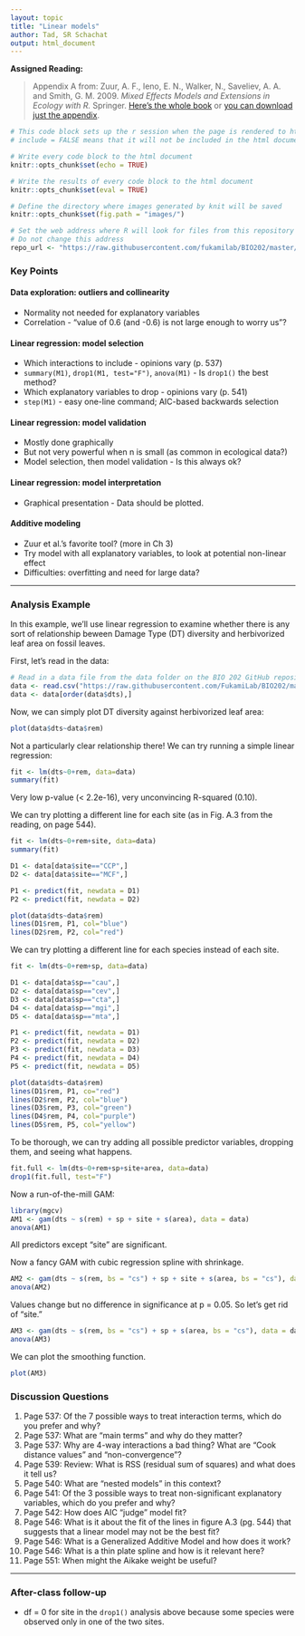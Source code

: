 ```yaml
---
layout: topic
title: "Linear models"
author: Tad, SR Schachat
output: html_document
---
```


**Assigned Reading:**

> Appendix A from: Zuur, A. F., Ieno, E. N., Walker, N., Saveliev, A. A. and Smith, G. M. 2009. *Mixed Effects Models and Extensions in Ecology with R.* Springer. [Here's the whole book](https://link-springer-com.stanford.idm.oclc.org/book/10.1007%2F978-0-387-87458-6) or [you can download just the appendix](https://link.springer.com/content/pdf/bbm%3A978-0-387-87458-6%2F1.pdf).


```r
# This code block sets up the r session when the page is rendered to html
# include = FALSE means that it will not be included in the html document

# Write every code block to the html document 
knitr::opts_chunk$set(echo = TRUE)

# Write the results of every code block to the html document 
knitr::opts_chunk$set(eval = TRUE)

# Define the directory where images generated by knit will be saved
knitr::opts_chunk$set(fig.path = "images/")

# Set the web address where R will look for files from this repository
# Do not change this address
repo_url <- "https://raw.githubusercontent.com/fukamilab/BIO202/master/"
```

### Key Points

#### Data exploration: outliers and collinearity
+ Normality not needed for explanatory variables
+ Correlation - "value of 0.6 (and -0.6) is not large enough to worry us"?

#### Linear regression: model selection
+ Which interactions to include - opinions vary (p. 537)
+ `summary(M1)`, `drop1(M1, test="F")`, `anova(M1)` - Is `drop1()` the best method?
+ Which explanatory variables to drop - opinions vary (p. 541)
+ `step(M1)` - easy one-line command; AIC-based backwards selection

#### Linear regression: model validation
+ Mostly done graphically
+ But not very powerful when n is small (as common in ecological data?)
+ Model selection, then model validation - Is this always ok?

#### Linear regression: model interpretation
+ Graphical presentation - Data should be plotted.

#### Additive modeling
+ Zuur et al.'s favorite tool? (more in Ch 3)
+ Try model with all explanatory variables, to look at potential non-linear effect
+ Difficulties: overfitting and need for large data?

***

### Analysis Example

In this example, we'll use linear regression to examine whether there is any sort of relationship beween Damage Type (DT) diversity and herbivorized leaf area on fossil leaves.

First, let's read in the data:

```r
# Read in a data file from the data folder on the BIO 202 GitHub repository
data <- read.csv("https://raw.githubusercontent.com/FukamiLab/BIO202/master/data/03-B-permian.csv")
data <- data[order(data$dts),]
```

Now, we can simply plot DT diversity against herbivorized leaf area:

```r
plot(data$dts~data$rem)
```

Not a particularly clear relationship there! We can try running a simple linear regression:

```r
fit <- lm(dts~0+rem, data=data)
summary(fit)
```

Very low p-value (< 2.2e-16), very unconvincing R-squared (0.10).

We can try plotting a different line for each site (as in Fig. A.3 from the reading, on page 544).

```r
fit <- lm(dts~0+rem+site, data=data)
summary(fit)

D1 <- data[data$site=="CCP",]
D2 <- data[data$site=="MCF",]

P1 <- predict(fit, newdata = D1)
P2 <- predict(fit, newdata = D2)

plot(data$dts~data$rem)
lines(D1$rem, P1, col="blue")
lines(D2$rem, P2, col="red")
```

We can try plotting a different line for each species instead of each site.

```r
fit <- lm(dts~0+rem+sp, data=data)

D1 <- data[data$sp=="cau",]
D2 <- data[data$sp=="cev",]
D3 <- data[data$sp=="cta",]
D4 <- data[data$sp=="mgi",]
D5 <- data[data$sp=="mta",]

P1 <- predict(fit, newdata = D1)
P2 <- predict(fit, newdata = D2)
P3 <- predict(fit, newdata = D3)
P4 <- predict(fit, newdata = D4)
P5 <- predict(fit, newdata = D5)

plot(data$dts~data$rem)
lines(D1$rem, P1, co="red")
lines(D2$rem, P2, col="blue")
lines(D3$rem, P3, col="green")
lines(D4$rem, P4, col="purple")
lines(D5$rem, P5, col="yellow")
```

To be thorough, we can try adding all possible predictor variables, dropping them, and seeing what happens.

```r
fit.full <- lm(dts~0+rem+sp+site+area, data=data)
drop1(fit.full, test="F")
```

Now a run-of-the-mill GAM:

```r
library(mgcv)
AM1 <- gam(dts ~ s(rem) + sp + site + s(area), data = data)
anova(AM1)
```

All predictors except "site" are significant.

Now a fancy GAM with cubic regression spline with shrinkage.

```r
AM2 <- gam(dts ~ s(rem, bs = "cs") + sp + site + s(area, bs = "cs"), data = data)
anova(AM2)
```

Values change but no difference in significance at p = 0.05. So let's get rid of "site."

```r
AM3 <- gam(dts ~ s(rem, bs = "cs") + sp + s(area, bs = "cs"), data = data)
anova(AM3)
```

We can plot the smoothing function.

```r
plot(AM3)
```

### Discussion Questions

1. Page 537: Of the 7 possible ways to treat interaction terms, which do you prefer and why?
2. Page 537: What are "main terms" and why do they matter?
3. Page 537: Why are 4-way interactions a bad thing? What are "Cook distance values" and "non-convergence"?
4. Page 539: Review: What is RSS (residual sum of squares) and what does it tell us?
5. Page 540: What are "nested models" in this context?
6. Page 541: Of the 3 possible ways to treat non-significant explanatory variables, which do you prefer and why?
7. Page 542: How does AIC "judge" model fit?
8. Page 546: What is it about the fit of the lines in figure A.3 (pg. 544) that suggests that a linear model may not be the best fit?
9. Page 546: What is a Generalized Additive Model and how does it work?
10. Page 546: What is a thin plate spline and how is it relevant here?
11. Page 551: When might the Aikake weight be useful?


***

### After-class follow-up

+ df = 0 for site in the `drop1()` analysis above because some species were observed only in one of the two sites.

